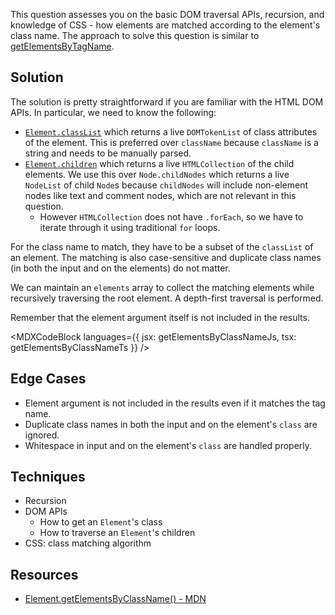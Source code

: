 

This question assesses you on the basic DOM traversal APIs, recursion, and knowledge of CSS - how elements are matched according to the element's class name. The approach to solve this question is similar to [getElementsByTagName](/questions/javascript/get-elements-by-tag-name).

## Solution

The solution is pretty straightforward if you are familiar with the HTML DOM APIs. In particular, we need to know the following:

- [`Element.classList`](https://developer.mozilla.org/en-US/docs/Web/API/Element/classList) which returns a live `DOMTokenList` of class attributes of the element. This is preferred over `className` because `className` is a string and needs to be manually parsed.
- [`Element.children`](https://developer.mozilla.org/en-US/docs/Web/API/Element/children) which returns a live `HTMLCollection` of the child elements. We use this over `Node.childNodes` which returns a live `NodeList` of child `Node`s because `childNodes` will include non-element nodes like text and comment nodes, which are not relevant in this question.
  - However `HTMLCollection` does not have `.forEach`, so we have to iterate through it using traditional `for` loops.

For the class name to match, they have to be a subset of the `classList` of an element. The matching is also case-sensitive and duplicate class names (in both the input and on the elements) do not matter.

We can maintain an `elements` array to collect the matching elements while recursively traversing the root element. A depth-first traversal is performed.

Remember that the element argument itself is not included in the results.

<MDXCodeBlock
  languages={{ jsx: getElementsByClassNameJs, tsx: getElementsByClassNameTs }}
/>

## Edge Cases

- Element argument is not included in the results even if it matches the tag name.
- Duplicate class names in both the input and on the element's `class` are ignored.
- Whitespace in input and on the element's `class` are handled properly.

## Techniques

- Recursion
- DOM APIs
  - How to get an `Element`'s class
  - How to traverse an `Element`'s children
- CSS: class matching algorithm

## Resources

- [Element.getElementsByClassName() - MDN](https://developer.mozilla.org/en-US/docs/Web/API/Element/getElementsByClassName)
